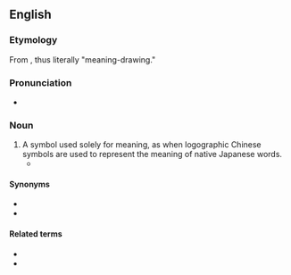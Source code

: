 ==English==

===Etymology===
From {{confix|en|semanto|gram}}, thus literally "meaning-drawing."

===Pronunciation===
* {{IPA|en|/sɪˈmæntəɡɹæm/}}

===Noun===
{{en-noun}}

# A symbol used solely for meaning, as when logographic Chinese symbols are used to represent the meaning of native Japanese words.
#* {{quote-book|en|year=1978|author=Herbert Franke|author2=Dennis Twitchett|chapter=Introduction|title=The Cambridge History of China|url=http://books.google.com/books?id=iN9Tdfdap5MC|page=32|isbn=0521243319
|passage="the majority of Jurchen signs, which included both '''semantograms''' and phonograms, were inventions."}}

====Synonyms====
* {{l|en|semantograph}}
* {{l|en|ideograph}}

====Related terms====
* {{l|en|logogram}}
* {{l|en|phonogram}}